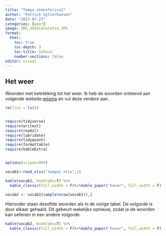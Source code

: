 ```yaml
---
title: "Tempo atmosferico2"
author: "Patrick Uytterhoeven"
date: "2023-07-23"
categories: [weer]
image: IMG_2926canaletto.JPG
format:
  html:
    toc: true
    toc-depth: 3
    toc-title: Inhoud
    number-sections: false
editor: visual
---
```


## Het weer

Woorden met betrekking tot het weer. Ik heb de woorden ontleend aan volgende website:[wijsma](https://italiaans.andrieswijma.nl/) en vul deze verdere aan.

```r
rm(list = ls())


require(tidyverse)
require(writexl)
require(readxl)
require(lubridate)
require(tidyquant)
require(formattable)
require(kableExtra)


options(scipen=999)
```

```r
vocab1<-read_xlsx("tempo1.xlsx",1)
```


```r
kable(vocab1, booktabs=T) %>%
  kable_classic(full_width = F)%>%kable_paper("hover", full_width = F)
```

```r
vocab2 <- vocab1[sample(nrow(vocab1)),]
```


Hieronder staan dezelfde woorden als in de vorige tabel. De volgorde is door elkaar gehaald. Dit gebeurt wekelijks opnieuw, zodat je de woorden kan oefenen in een andere volgorde.

```r
kable(vocab2, booktabs=T) %>%
  kable_classic(full_width = F)%>%kable_paper("hover", full_width = F)
```
